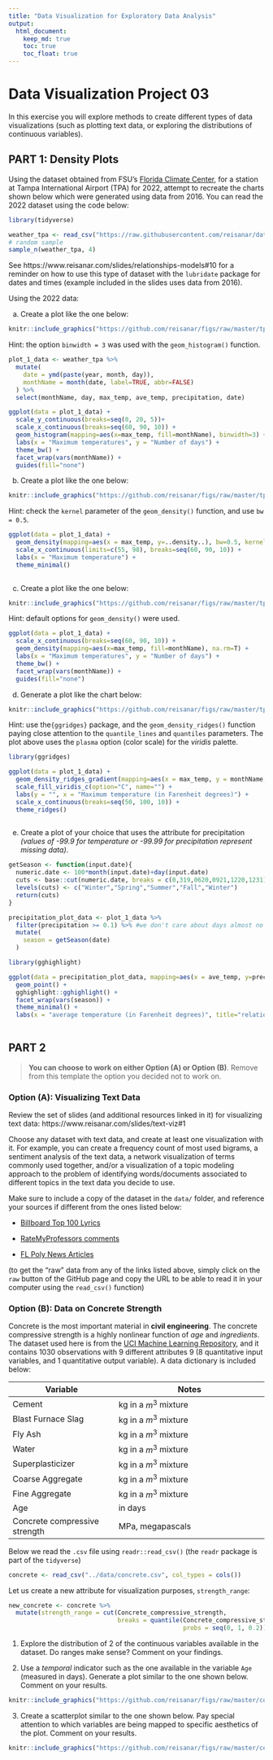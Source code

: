 ```yaml
---
title: "Data Visualization for Exploratory Data Analysis"
output: 
  html_document:
    keep_md: true
    toc: true
    toc_float: true
---
```


# Data Visualization Project 03


In this exercise you will explore methods to create different types of data visualizations (such as plotting text data, or exploring the distributions of continuous variables).


## PART 1: Density Plots

Using the dataset obtained from FSU's [Florida Climate Center](https://climatecenter.fsu.edu/climate-data-access-tools/downloadable-data), for a station at Tampa International Airport (TPA) for 2022, attempt to recreate the charts shown below which were generated using data from 2016. You can read the 2022 dataset using the code below: 
```r
library(tidyverse)
```

```r
weather_tpa <- read_csv("https://raw.githubusercontent.com/reisanar/datasets/master/tpa_weather_2022.csv")
# random sample 
sample_n(weather_tpa, 4)
```

See https://www.reisanar.com/slides/relationships-models#10 for a reminder on how to use this type of dataset with the `lubridate` package for dates and times (example included in the slides uses data from 2016).

Using the 2022 data: 

(a) Create a plot like the one below:

```r
knitr::include_graphics("https://github.com/reisanar/figs/raw/master/tpa_max_temps_facet.png")
```

Hint: the option `binwidth = 3` was used with the `geom_histogram()` function.

```r
plot_1_data <- weather_tpa %>%
  mutate(
    date = ymd(paste(year, month, day)),
    monthName = month(date, label=TRUE, abbr=FALSE)
  ) %>%
  select(monthName, day, max_temp, ave_temp, precipitation, date)
```
```r
ggplot(data = plot_1_data) +
  scale_y_continuous(breaks=seq(0, 20, 5))+
  scale_x_continuous(breaks=seq(60, 90, 10)) +
  geom_histogram(mapping=aes(x=max_temp, fill=monthName), binwidth=3) + 
  labs(x = "Maximum temperatures", y = "Number of days") +
  theme_bw() +
  facet_wrap(vars(monthName)) +
  guides(fill="none")
```



(b) Create a plot like the one below:

```r
knitr::include_graphics("https://github.com/reisanar/figs/raw/master/tpa_max_temps_density.png")
```

Hint: check the `kernel` parameter of the `geom_density()` function, and use `bw = 0.5`.

```r
ggplot(data = plot_1_data) + 
  geom_density(mapping=aes(x = max_temp, y=..density..), bw=0.5, kernel="epanechnikov", fill="grey", linewidth = 1, na.rm=T) +
  scale_x_continuous(limits=c(55, 98), breaks=seq(60, 90, 10)) + 
  labs(x = "Maximum temperature") + 
  theme_minimal()
  
```


(c) Create a plot like the one below:

```r
knitr::include_graphics("https://github.com/reisanar/figs/raw/master/tpa_max_temps_density_facet.png")
```


Hint: default options for `geom_density()` were used. 

```r
ggplot(data = plot_1_data) +
  scale_x_continuous(breaks=seq(60, 90, 10)) +
  geom_density(mapping=aes(x=max_temp, fill=monthName), na.rm=T) + 
  labs(x = "Maximum temperatures", y = "Number of days") +
  theme_bw() +
  facet_wrap(vars(monthName)) +
  guides(fill="none")
```

(d) Generate a plot like the chart below:


```r
knitr::include_graphics("https://github.com/reisanar/figs/raw/master/tpa_max_temps_ridges_plasma.png")
```


Hint: use the`{ggridges}` package, and the `geom_density_ridges()` function paying close attention to the `quantile_lines` and `quantiles` parameters. The plot above uses the `plasma` option (color scale) for the _viridis_ palette.
```r
library(ggridges)
```


```r
ggplot(data = plot_1_data) + 
  geom_density_ridges_gradient(mapping=aes(x = max_temp, y = monthName, fill=..x..), na.rm=T, size=1, quantile_lines=T, quantiles=c(0.50)) + 
  scale_fill_viridis_c(option="C", name="") +
  labs(y = "", x = "Maximum temperature (in Farenheit degrees)") +
  scale_x_continuous(breaks=seq(50, 100, 10)) +
  theme_ridges()
   
```





(e) Create a plot of your choice that uses the attribute for precipitation _(values of -99.9 for temperature or -99.99 for precipitation represent missing data)_.
```r
getSeason <- function(input.date){
  numeric.date <- 100*month(input.date)+day(input.date)
  cuts <- base::cut(numeric.date, breaks = c(0,319,0620,0921,1220,1231)) 
  levels(cuts) <- c("Winter","Spring","Summer","Fall","Winter")
  return(cuts)
}

precipitation_plot_data <- plot_1_data %>%
  filter(precipitation >= 0.1) %>% #we don't care about days almost no rain.
  mutate(
    season = getSeason(date)
  )
```

```r
library(gghighlight)
```


```r
ggplot(data = precipitation_plot_data, mapping=aes(x = ave_temp, y=precipitation, color=season)) + 
  geom_point() + 
  gghighlight::gghighlight() +
  facet_wrap(vars(season)) + 
  theme_minimal() +
  labs(x = "average temperature (in Farenheit degrees)", title="relationship between season, temperature, and precipitation")
  
```



## PART 2 

> **You can choose to work on either Option (A) or Option (B)**. Remove from this template the option you decided not to work on. 


### Option (A): Visualizing Text Data

Review the set of slides (and additional resources linked in it) for visualizing text data: https://www.reisanar.com/slides/text-viz#1

Choose any dataset with text data, and create at least one visualization with it. For example, you can create a frequency count of most used bigrams, a sentiment analysis of the text data, a network visualization of terms commonly used together, and/or a visualization of a topic modeling approach to the problem of identifying words/documents associated to different topics in the text data you decide to use. 

Make sure to include a copy of the dataset in the `data/` folder, and reference your sources if different from the ones listed below:

- [Billboard Top 100 Lyrics](https://github.com/reisanar/datasets/blob/master/BB_top100_2015.csv)

- [RateMyProfessors comments](https://github.com/reisanar/datasets/blob/master/rmp_wit_comments.csv)

- [FL Poly News Articles](https://github.com/reisanar/datasets/blob/master/flpoly_news_SP23.csv)


(to get the "raw" data from any of the links listed above, simply click on the `raw` button of the GitHub page and copy the URL to be able to read it in your computer using the `read_csv()` function)


### Option (B): Data on Concrete Strength 

Concrete is the most important material in **civil engineering**. The concrete compressive strength is a highly nonlinear function of _age_ and _ingredients_. The dataset used here is from the [UCI Machine Learning Repository](https://archive.ics.uci.edu/ml/index.php), and it contains 1030 observations with 9 different attributes 9 (8 quantitative input variables, and 1 quantitative output variable). A data dictionary is included below: 


Variable                      |    Notes                
------------------------------|-------------------------------------------
Cement                        | kg in a $m^3$ mixture             
Blast Furnace Slag            | kg in a $m^3$ mixture  
Fly Ash                       | kg in a $m^3$ mixture             
Water                         | kg in a $m^3$ mixture              
Superplasticizer              | kg in a $m^3$ mixture
Coarse Aggregate              | kg in a $m^3$ mixture
Fine Aggregate                | kg in a $m^3$ mixture      
Age                           | in days                                             
Concrete compressive strength | MPa, megapascals


Below we read the `.csv` file using `readr::read_csv()` (the `readr` package is part of the `tidyverse`)

```r
concrete <- read_csv("../data/concrete.csv", col_types = cols())
```


Let us create a new attribute for visualization purposes, `strength_range`: 

```r
new_concrete <- concrete %>%
  mutate(strength_range = cut(Concrete_compressive_strength, 
                              breaks = quantile(Concrete_compressive_strength, 
                                                probs = seq(0, 1, 0.2))) )
```



1. Explore the distribution of 2 of the continuous variables available in the dataset. Do ranges make sense? Comment on your findings.

2. Use a _temporal_ indicator such as the one available in the variable `Age` (measured in days). Generate a plot similar to the one shown below. Comment on your results.

```r
knitr::include_graphics("https://github.com/reisanar/figs/raw/master/concrete_strength.png")
```


3. Create a scatterplot similar to the one shown below. Pay special attention to which variables are being mapped to specific aesthetics of the plot. Comment on your results. 

```r
knitr::include_graphics("https://github.com/reisanar/figs/raw/master/cement_plot.png")
```




